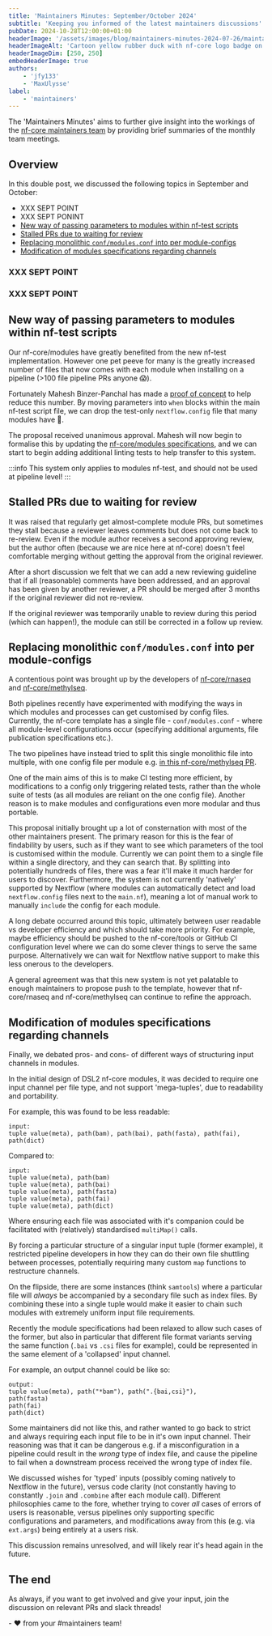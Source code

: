 ```yaml
---
title: 'Maintainers Minutes: September/October 2024'
subtitle: 'Keeping you informed of the latest maintainers discussions'
pubDate: 2024-10-28T12:00:00+01:00
headerImage: '/assets/images/blog/maintainers-minutes-2024-07-26/maintainers_duck.png'
headerImageAlt: 'Cartoon yellow rubber duck with nf-core logo badge on its body with the nf-core logo.'
headerImageDim: [250, 250]
embedHeaderImage: true
authors:
    - 'jfy133'
    - 'MaxUlysse'
label:
    - 'maintainers'
---
```



The 'Maintainers Minutes' aims to further give insight into the workings of the [nf-core maintainers team](/governance#maintainers)
by providing brief summaries of the monthly team meetings.

## Overview

In this double post, we discussed the following topics in September and October:

-   XXX SEPT POINT
-   XXX SEPT PONINT
-   [New way of passing parameters to modules within nf-test scripts](new-way-of-passing-parameters-to-modules-within-nf-test-scripts)
-   [Stalled PRs due to waiting for review](stalled-prs-due-to-waiting-for-review)
-   [Replacing monolithic `conf/modules.conf` into per module-configs](replacing-monolithic-confmodulesconf-into-per-module-configs)
-   [Modification of modules specifications regarding channels](modifications-of-modules-specifications-regarding-channels)

### XXX SEPT POINT

### XXX SEPT POINT

## New way of passing parameters to modules within nf-test scripts

Our nf-core/modules have greatly benefited from the new nf-test implementation.
However one pet peeve for many is the greatly increased number of files that now comes with each module when installing on a pipeline (>100 file pipeline PRs anyone 😱).

Fortunately <Profile username="mahesh-panchal">Mahesh Binzer-Panchal</Profile> has made a [proof of concept](https://github.com/nf-core/modules/pull/5706) to help reduce this number.
By moving parameters into `when` blocks within the main nf-test script file, we can drop the test-only `nextflow.config` file that many modules have 🎉.

The proposal received unanimous approval.
Mahesh will now begin to formalise this by updating the [nf-core/modules specifications](https://nf-co.re/docs/guidelines/components/modules), and we can start to begin adding additional linting tests to help transfer to this system.

:::info
This system only applies to modules nf-test, and should not be used at pipeline level!
:::

## Stalled PRs due to waiting for review

It was raised that regularly get almost-complete module PRs, but sometimes they stall because a reviewer leaves comments but does not come back to re-review.
Even if the module author receives a second approving review, but the author often (because we are nice here at nf-core) doesn't feel comfortable merging without getting the approval from the original reviewer.

After a short discussion we felt that we can add a new reviewing guideline that if all (reasonable) comments have been addressed, and an approval has been given by another reviewer, a PR should be merged after 3 months if the original reviewer did not re-review.

If the original reviewer was temporarily unable to review during this period (which can happen!), the module can still be corrected in a follow up review.

## Replacing monolithic `conf/modules.conf` into per module-configs

A contentious point was brought up by the developers of [nf-core/rnaseq](https://nf-co.re/rnaseq) and [nf-core/methylseq](https://nf-co.re/methylseq).

Both pipelines recently have experimented with modifying the ways in which modules and processes can get customised by config files.
Currently, the nf-core template has a single file - `conf/modules.conf` - where all module-level configurations occur (specifying additional arguments, file publication specifications etc.).

The two pipelines have instead tried to split this single monolithic file into multiple, with one config file per module e.g. [in this nf-core/methylseq PR](https://github.com/nf-core/methylseq/commit/7b276c97589b65153ae23b34fcf4f6da86bb8d70).

One of the main aims of this is to make CI testing more efficient, by modifications to a config only triggering related tests, rather than the whole suite of tests (as all modules are reliant on the one config file).
Another reason is to make modules and configurations even more modular and thus portable.

This proposal initially brought up a lot of consternation with most of the other maintainers present.
The primary reason for this is the fear of findability by users, such as if they want to see which parameters of the tool is customised within the module.
Currently we can point them to a single file within a single directory, and they can search that.
By splitting into potentially hundreds of files, there was a fear it'll make it much harder for users to discover.
Furthermore, the system is not currently 'natively' supported by Nextflow (where modules can automatically detect and load `nextflow.config` files next to the `main.nf`), meaning a lot of manual work to manually `include` the config for each module.

A long debate occurred around this topic, ultimately between user readable vs developer efficiency and which should take more priority.
For example, maybe efficiency should be pushed to the nf-core/tools or GitHub CI configuration level where we can do some clever things to serve the same purpose.
Alternatively we can wait for Nextflow native support to make this less onerous to the developers.

A general agreement was that this new system is not yet palatable to enough maintainers to propose push to the template, however that nf-core/rnaseq and nf-core/methylseq can continue to refine the approach.

## Modification of modules specifications regarding channels

Finally, we debated pros- and cons- of different ways of structuring input channels in modules.

In the initial design of DSL2 nf-core modules, it was decided to require one input channel per file type, and not support 'mega-tuples', due to readability and portability.

For example, this was found to be less readable:

```nextflow
input:
tuple value(meta), path(bam), path(bai), path(fasta), path(fai), path(dict)
```

Compared to:

```nextflow
input:
tuple value(meta), path(bam)
tuple value(meta), path(bai)
tuple value(meta), path(fasta)
tuple value(meta), path(fai)
tuple value(meta), path(dict)
```

Where ensuring each file was associated with it's companion could be facilitated with (relatively) standardised `multiMap()` calls.

By forcing a particular structure of a singular input tuple (former example), it restricted pipeline developers in how they can do their own file shuttling between processes, potentially requiring many custom `map` functions to restructure channels.

On the flipside, there are some instances (think `samtools`) where a particular file will _always_ be accompanied by a secondary file such as index files.
By combining these into a single tuple would make it easier to chain such modules with extremely uniform input file requirements.

Recently the module specifications had been relaxed to allow such cases of the former, but also in particular that different file format variants serving the same function (`.bai` vs `.csi` files for example), could be represented in the same element of a 'collapsed' input channel.

For example, an output channel could be like so:

```nextflow
output:
tuple value(meta), path("*bam"), path(".{bai,csi}"),
path(fasta)
path(fai)
path(dict)
```

Some maintainers did not like this, and rather wanted to go back to strict and always requiring each input file to be in it's own input channel.
Their reasoning was that it can be dangerous e.g. if a misconfiguration in a pipeline could result in the _wrong_ type of index file, and cause the pipeline to fail when a downstream process received the wrong type of index file.

We discussed wishes for 'typed' inputs (possibly coming natively to Nextflow in the future), versus code clarity (not constantly having to constantly `.join` and `.combine` after each module call).
Different philosophies came to the fore, whether trying to cover _all_ cases of errors of users is reasonable, versus pipelines only supporting specific configurations and parameters, and modifications away from this (e.g. via `ext.args`) being entirely at a users risk.

This discussion remains unresolved, and will likely rear it's head again in the future.

## The end

As always, if you want to get involved and give your input, join the discussion on relevant PRs and slack threads!

\- :heart: from your #maintainers team!
